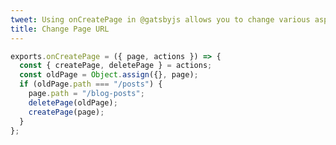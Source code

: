 ```yaml
---
tweet: Using onCreatePage in @gatsbyjs allows you to change various aspects of pages created by plugins you don't control, such as the URL.
title: Change Page URL
---
```


```js
exports.onCreatePage = ({ page, actions }) => {
  const { createPage, deletePage } = actions;
  const oldPage = Object.assign({}, page);
  if (oldPage.path === "/posts") {
    page.path = "/blog-posts";
    deletePage(oldPage);
    createPage(page);
  }
};
```
